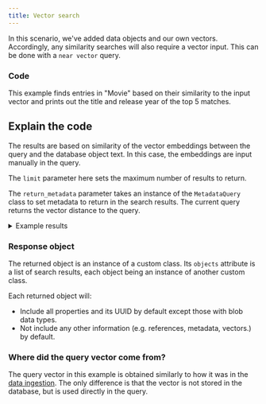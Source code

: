```yaml
---
title: Vector search
---
```



In this scenario, we've added data objects and our own vectors. Accordingly, any similarity searches will also require a vector input. This can be done with a `near vector` query.

### <i class="fa-solid fa-code"></i> Code

This example finds entries in "Movie" based on their similarity to the input vector and prints out the title and release year of the top 5 matches.

<FilteredTextBlock
  text={PyCode}
  startMarker="# MetadataSemanticSearch"
  endMarker="# END MetadataSemanticSearch"
  language="py"
/>

## <i class="fa-solid fa-chalkboard"></i> Explain the code

The results are based on similarity of the vector embeddings between the query and the database object text. In this case, the embeddings are input manually in the query.

The `limit` parameter here sets the maximum number of results to return.

The `return_metadata` parameter takes an instance of the `MetadataQuery` class to set metadata to return in the search results. The current query returns the vector distance to the query.

<details>
  <summary>Example results</summary>

```text
In Time 2011
Distance to query: 0.179

Gattaca 1997
Distance to query: 0.180

I, Robot 2004
Distance to query: 0.182

Mad Max: Fury Road 2015
Distance to query: 0.190

The Maze Runner 2014
Distance to query: 0.193
```

</details>

### <i class="fa-solid fa-chalkboard"></i> Response object

The returned object is an instance of a custom class. Its `objects` attribute is a list of search results, each object being an instance of another custom class.

Each returned object will:
- Include all properties and its UUID by default except those with blob data types.
- Not include any other information (e.g. references, metadata, vectors.) by default.

### <i class="fa-solid fa-code"></i> Where did the query vector come from?

The query vector in this example is obtained similarly to how it was in the [data ingestion](../102_object_collections/25_generate_vectors.mdx). The only difference is that the vector is not stored in the database, but is used directly in the query.

<FilteredTextBlock
  text={PyCode}
  startMarker="# GetQueryVector"
  endMarker="# END GetQueryVector"
  language="py"
/>


<GiscusDocComment />
